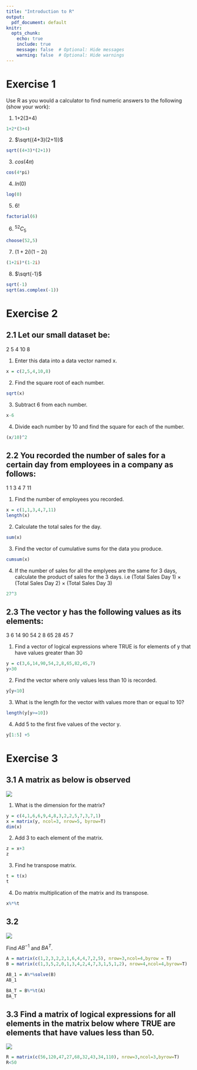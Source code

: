 ```yaml
---
title: "Introduction to R"
output:
  pdf_document: default
knitr:
  opts_chunk: 
    echo: true
    include: true
    message: false  # Optional: Hide messages
    warning: false  # Optional: Hide warnings
---
```


# Exercise 1

Use R as you would a calculator to find numeric answers to the following (show your work):

1.   1+2(3+4)

```r
1+2*(3+4)
```

2.  $\sqrt{(4+3)(2+1)}$

```r
sqrt((4+3)*(2+1))
```

3.  $cos(4\pi)$

```r
cos(4*pi)
```

4.  $ln(0)$

```r
log(0)
```

5.  6!

```r
factorial(6)
```

6.  $^{52}C_5$

```r
choose(52,5)
```

7.  $(1+2i)(1-2i)$

```r
(1+2i)*(1-2i)
```

8.  $\sqrt{-1}$

```r
sqrt(-1)
sqrt(as.complex(-1))
```

# Exercise 2

## 2.1 Let our small dataset be:

2 5 4 10 8

1.  Enter this data into a data vector named x.

```r
x = c(2,5,4,10,8)
```

2.  Find the square root of each number.

```r
sqrt(x)
```

3.  Subtract 6 from each number.

```r
x-6
```

4.  Divide each number by 10 and find the square for each of the number.

```r
(x/10)^2
```

## 2.2 You recorded the number of sales for a certain day from employees in a company as follows:

1 1 3 4 7 11

1.  Find the number of employees you recorded.

```r
x = c(1,1,3,4,7,11)
length(x)
```

2.  Calculate the total sales for the day.

```r
sum(x)
```

3.  Find the vector of cumulative sums for the data you produce.

```r
cumsum(x)
```

4.  If the number of sales for all the emplyees are the same for 3 days, calculate the product of sales for the 3 days. i.e (Total Sales Day 1) × (Total Sales Day 2) × (Total Sales Day 3)

```r
27^3
```

## 2.3 The vector y has the following values as its elements:

3 6 14 90 54 2 8 65 28 45 7

1.  Find a vector of logical expressions where TRUE is for elements of y that have values greater than 30

```r
y = c(3,6,14,90,54,2,8,65,82,45,7)
y>30
```

2.  Find the vector where only values less than 10 is recorded.

```r
y[y<10]
```

3.  What is the length for the vector with values more than or equal to 10?

```r
length(y[y>=10])
```

4.  Add 5 to the first five values of the vector y.

```r
y[1:5] +5
```

# Exercise 3

## 3.1 A matrix as below is observed

![](images/clipboard-598676193.png)

1.  What is the dimension for the matrix?

```r
y = c(4,1,6,6,9,4,8,3,2,2,5,7,3,7,1)
x = matrix(y, ncol=3, nrow=5, byrow=T)
dim(x)
```

2.   Add 3 to each element of the matrix.

```r
z = x+3
z
```

3.  Find he transpose matrix.

```r
t = t(x)
t
```

4.  Do matrix multiplication of the matrix and its transpose.

```r
x%*%t
```

## 3.2

![](images/clipboard-1870311213.png)

Find $AB^{-1}$ and $BA^T$.

```r
A = matrix(c(1,2,3,2,2,1,6,4,4,7,2,5), nrow=3,ncol=4,byrow = T)
B = matrix(c(1,3,5,2,0,1,3,4,2,4,7,3,1,5,1,2), nrow=4,ncol=4,byrow=T)

AB_1 = A%*%solve(B)
AB_1
```

```r
BA_T = B%*%t(A)
BA_T
```

## 3.3 Find a matrix of logical expressions for all elements in the matrix below where TRUE are elements that have values less than 50.

![](images/clipboard-3611580550.png)

```r
R = matrix(c(56,120,47,27,68,32,43,34,110), nrow=3,ncol=3,byrow=T)
R<50
```
